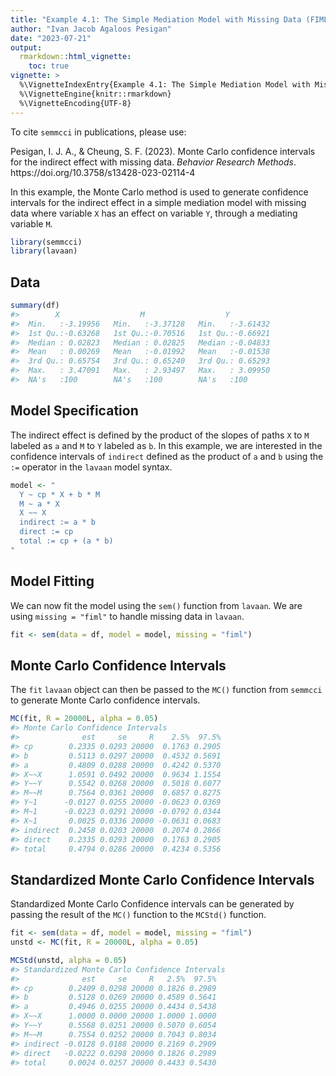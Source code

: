```yaml
---
title: "Example 4.1: The Simple Mediation Model with Missing Data (FIML)"
author: "Ivan Jacob Agaloos Pesigan"
date: "2023-07-21"
output:
  rmarkdown::html_vignette:
    toc: true
vignette: >
  %\VignetteIndexEntry{Example 4.1: The Simple Mediation Model with Missing Data (FIML)}
  %\VignetteEngine{knitr::rmarkdown}
  %\VignetteEncoding{UTF-8}
---
```


<!-- vignettes/example-4-1-simple-miss-fiml.Rmd is generated from .setup/vignettes/example-4-1-simple-miss-fiml.Rmd.orig. Please edit that file -->



To cite `semmcci` in publications, please use: 

Pesigan, I. J. A., & Cheung, S. F. (2023).
Monte Carlo confidence intervals for the indirect effect with missing data.
*Behavior Research Methods*.
https://doi.org/10.3758/s13428-023-02114-4



In this example,
the Monte Carlo method is used to generate confidence intervals
for the indirect effect in a simple mediation model with missing data
where
variable `X` has an effect on variable `Y`,
through a mediating variable `M`.


```r
library(semmcci)
library(lavaan)
```

## Data




```r
summary(df)
#>        X                  M                  Y           
#>  Min.   :-3.19956   Min.   :-3.37128   Min.   :-3.61432  
#>  1st Qu.:-0.63268   1st Qu.:-0.70516   1st Qu.:-0.66921  
#>  Median : 0.02823   Median : 0.02825   Median :-0.04833  
#>  Mean   : 0.00269   Mean   :-0.01992   Mean   :-0.01538  
#>  3rd Qu.: 0.65754   3rd Qu.: 0.65240   3rd Qu.: 0.65293  
#>  Max.   : 3.47091   Max.   : 2.93497   Max.   : 3.09950  
#>  NA's   :100        NA's   :100        NA's   :100
```

## Model Specification

The indirect effect is defined by the product of the slopes
of paths `X` to `M` labeled as `a` and `M` to `Y` labeled as `b`.
In this example, we are interested in the confidence intervals of `indirect`
defined as the product of `a` and `b` using the `:=` operator
in the `lavaan` model syntax.


```r
model <- "
  Y ~ cp * X + b * M
  M ~ a * X
  X ~~ X
  indirect := a * b
  direct := cp
  total := cp + (a * b)
"
```

## Model Fitting

We can now fit the model using the `sem()` function from `lavaan`.
We are using `missing = "fiml"` to handle missing data in `lavaan`.


```r
fit <- sem(data = df, model = model, missing = "fiml")
```

## Monte Carlo Confidence Intervals

The `fit` `lavaan` object can then be passed to the `MC()` function from `semmcci`
to generate Monte Carlo confidence intervals.


```r
MC(fit, R = 20000L, alpha = 0.05)
#> Monte Carlo Confidence Intervals
#>              est     se     R    2.5%  97.5%
#> cp        0.2335 0.0293 20000  0.1763 0.2905
#> b         0.5113 0.0297 20000  0.4532 0.5691
#> a         0.4809 0.0288 20000  0.4242 0.5370
#> X~~X      1.0591 0.0492 20000  0.9634 1.1554
#> Y~~Y      0.5542 0.0268 20000  0.5018 0.6077
#> M~~M      0.7564 0.0361 20000  0.6857 0.8275
#> Y~1      -0.0127 0.0255 20000 -0.0623 0.0369
#> M~1      -0.0223 0.0291 20000 -0.0792 0.0344
#> X~1       0.0025 0.0336 20000 -0.0631 0.0683
#> indirect  0.2458 0.0203 20000  0.2074 0.2866
#> direct    0.2335 0.0293 20000  0.1763 0.2905
#> total     0.4794 0.0286 20000  0.4234 0.5356
```

## Standardized Monte Carlo Confidence Intervals

Standardized Monte Carlo Confidence intervals can be generated by passing the result of the `MC()` function to the `MCStd()` function.


```r
fit <- sem(data = df, model = model, missing = "fiml")
unstd <- MC(fit, R = 20000L, alpha = 0.05)
```


```r
MCStd(unstd, alpha = 0.05)
#> Standardized Monte Carlo Confidence Intervals
#>              est     se     R   2.5%  97.5%
#> cp        0.2409 0.0298 20000 0.1826 0.2989
#> b         0.5128 0.0269 20000 0.4589 0.5641
#> a         0.4946 0.0255 20000 0.4434 0.5438
#> X~~X      1.0000 0.0000 20000 1.0000 1.0000
#> Y~~Y      0.5568 0.0251 20000 0.5070 0.6054
#> M~~M      0.7554 0.0252 20000 0.7043 0.8034
#> indirect -0.0128 0.0188 20000 0.2169 0.2909
#> direct   -0.0222 0.0298 20000 0.1826 0.2989
#> total     0.0024 0.0257 20000 0.4433 0.5430
```
